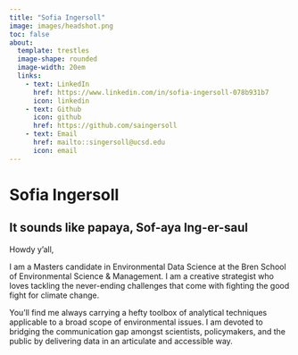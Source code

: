 ```yaml
---
title: "Sofia Ingersoll"
image: images/headshot.png
toc: false
about:
  template: trestles
  image-shape: rounded
  image-width: 20em
  links: 
    - text: LinkedIn
      href: https://www.linkedin.com/in/sofia-ingersoll-078b931b7
      icon: linkedin
    - text: Github
      icon: github
      href: https://github.com/saingersoll
    - text: Email
      href: mailto::singersoll@ucsd.edu
      icon: email
---
```


# Sofia Ingersoll 

## It sounds like papaya, Sof-aya Ing-er-saul 

Howdy y'all,

I am a Masters candidate in Environmental Data Science at the Bren School of Environmental Science & Management. I am a creative strategist who loves tackling the never-ending challenges that come with fighting the good fight for climate change.

You'll find me always carrying a hefty toolbox of analytical techniques applicable to a broad scope of environmental issues. I am devoted to bridging the communication gap amongst scientists, policymakers, and the public by delivering data in an articulate and accessible way.
